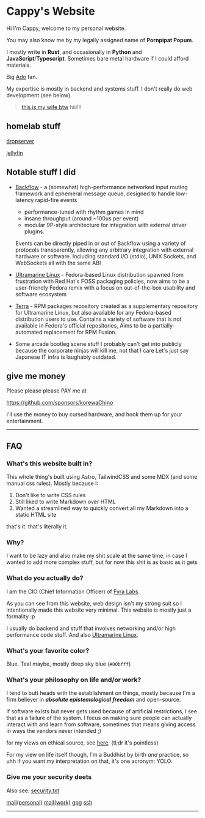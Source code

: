 # Cappy's Website

Hi I'm Cappy, welcome to my personal website.

You may also know me by my legally assigned name of **Pornpipat Popum**.

I mostly write in **Rust**, and occasionally in **Python** and **JavaScript**/**Typescript**. Sometimes bare metal hardware
if I could afford materials.

Big [Ado](https://www.universal-music.co.jp/ado/) fan.

My expertise is mostly in backend and systems stuff. I don't really do web development (see below).

> [this is my wife btw](https://nijika.dev) hiii!!!

## homelab stuff  

[dropserver](https://files.cappuchino.xyz)

[jellyfin](https://jellyfin.cappuchino.xyz)



## Notable stuff I did

- [Backflow](https://github.com/FyraLabs/backflow) - a (somewhat) high-performance networked input routing framework
  and ephemeral message queue, designed to handle low-latency rapid-fire events
  - performance-tuned with rhythm games in mind
  - insane throughput (around ~100us per event)
  - modular 9P-style architecture for integration with external driver plugins.

  Events can be directly piped in or out of Backflow using a variety of protocols transparently, allowing any arbitrary
  integration with external hardware or software. Including standard I/O (stdio), UNIX Sockets, and WebSockets all with the same ABI

- [Ultramarine Linux] - Fedora-based Linux distribution spawned from frustration with Red Hat's FOSS packaging policies,
  now aims to be a user-friendly Fedora remix with a focus on out-of-the-box usability and software ecosystem

- [Terra] - RPM packages repository created as a supplementary repository for Ultramarine Linux,
  but also available for any Fedora-based distribution users to use.
  Contains a variety of software that is not available in Fedora's official repositories,
  Aims to be a partially-automated replacement for RPM Fusion.

- Some arcade bootleg scene stuff I probably can't get into publicly because the corporate ninjas will kill me, not that I care
  Let's just say Japanese IT infra is laughably outdated.

## give me money

Please please please PAY me at

https://github.com/sponsors/korewaChino

I'll use the money to buy cursed hardware, and hook them up for your entertainment.

---

## FAQ

### What's this website built in?

This whole thing's built using Astro, TailwindCSS and some MDX (and some manual css rules). Mostly because I:

1. Don't like to write CSS rules
2. Still liked to write Markdown over HTML
3. Wanted a streamlined way to quickly convert all my Markdown into a static HTML site

that's it. that's literally it.

### Why?

I want to be lazy and also make my shit scale at the same time, in case I wanted to add more complex stuff,
but for now this shit is as basic as it gets

### What do you actually do?

I am the CIO (Chief Information Officer) of [Fyra Labs].

As you can see from this website, web design isn't my strong suit so I intentionally made this
website very minimal. This website is mostly just a formality :p

I usually do backend and stuff that involves networking and/or high performance code stuff. And also [Ultramarine Linux].


### What's your favorite color?

Blue. Teal maybe, mostly deep sky blue (`#00bfff`)

### What's your philosophy on life and/or work?

I tend to butt heads with the establishment on things, mostly because
I'm a firm believer in ***absolute epistemological freedom*** and open-source.

If software exists but never gets used because of artificial restrictions,
I see that as a failure of the system. I focus on making sure people can actually interact with and learn from software,
sometimes that means giving access in ways the vendors never intended ;)

for my views on ethical source, see [here](https://files.cappuchino.xyz/MANIFESTO.md). (tl;dr it's pointless)

For my view on life itself though, I'm a Buddhist by birth *and* practice, so uhh
if you want my interpretation on that, it's one acronym: YOLO.

### Give me your security deets

Also see: [security.txt](/security.txt)

[mail(personal)](mailto:cappy@fyralabs.com)
[mail(work)](mailto:cappy@fyralabs.com)
[gpg](https://github.com/korewaChino.gpg)
[ssh](https://github.com/korewaChino.keys)

---

[Fyra Labs]: https://fyralabs.com
[Ultramarine Linux]: https://ultramarine-linux.org
[Terra]: https://terra.fyralabs.com